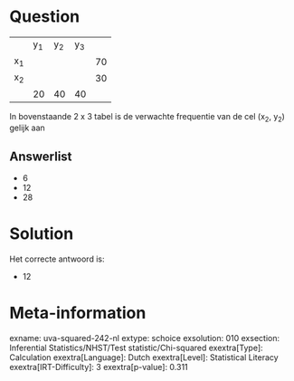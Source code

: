 Question
========

  ------ ------ ------ ------ ----
         y~1~   y~2~   y~3~   
  x~1~                        70
  x~2~                        30
         20     40     40     
  ------ ------ ------ ------ ----

In bovenstaande 2 x 3 tabel is de verwachte frequentie van de cel (x~2~,
y~2~) gelijk aan


Answerlist
----------

* 6
* 12
* 28

Solution
========

Het correcte antwoord is: 

* 12

Meta-information
================
exname: uva-squared-242-nl
extype: schoice
exsolution: 010
exsection: Inferential Statistics/NHST/Test statistic/Chi-squared
exextra[Type]: Calculation
exextra[Language]: Dutch
exextra[Level]: Statistical Literacy
exextra[IRT-Difficulty]: 3
exextra[p-value]: 0.311
